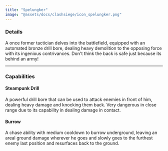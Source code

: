 ```yaml
---
title: "Spelungker"
image: "@assets/docs/clashsiege/icon_spelungker.png"
---
```


### Details

A once former tactician delves into the battlefield, equipped with an automated bronze drill bore, dealing heavy demolition to the opposing force with its ingenious contrivances. Don't think the back is safe just because its behind an army!

---

### Capabilities

<Tabs client:load>

<Tab name="Main Attack">

#### Steampunk Drill

A powerful drill bore that can be used to attack enemies in front of him, dealing heavy damage and knocking them back. Very dangerous in close range due to its capability in dealing damage in contact.

</Tab>

<Tab name="Ability">

#### Burrow

A chase ability with medium cooldown to burrow underground, leaving an areal ground damage wherever he goes and slowly goes to the furthest enemy last position and resurfaces back to the ground.

</Tab>

</Tabs>
